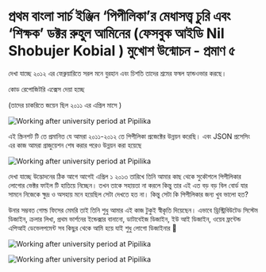 # প্রথম বাংলা সার্চ ইঞ্জিন ‘পিপীলিকা’র মেধাসত্ত্ব চুরি এবং ‘শিক্ষক’ ডক্টর রুহুল আমিনের (ফেসবুক আইডি Nil Shobujer Kobial ) মুখোশ উন্মোচন - প্রমাণ ৫

দেখা যাচ্ছে ২০১২ এর ফেব্রুয়ারিতে সরল মনে বুরহান এবং চিশতি তাদের শ্রমের ফষল হ্যান্ডওভার করছে।

কোড রেপোজিটরি এক্সেস দেয়া হচ্ছে

(তাদের চাকরিতে জয়েন ছিল ২০১১ এর এপ্রিল মাসে )

![Working after university period at Pipilika](/static/images/ev5.1.jpg)

এই স্ক্রিনশট টি তে প্রমানিত যে আমরা ২০১১-২০১২ তে পিপীলিকা প্রজেক্টের উন্নয়ন করেছি। এবং JSON প্রসেসিং এর কাজ আমরা গ্রাজুয়েশন শেষ করার পরেও উন্নয়ন করা হয়েছে

![Working after university period at Pipilika](/static/images/ev5.2.jpg)

দেখা যাচ্ছে উদ্ভোদনের ঠিক আগে আগেই এপ্রিল ১ ২০১৩ তারিখে তিনি আমার কাছ থেকে সুকৌশলে পিপীলিকার লোগোর ভেক্টর ফাইল টি হাতিয়ে নিচ্ছেন। তখন তাকে সহায়তা না করলে কিন্তু তার এই এত বড় বড় বিল বোর্ড যার সামনে নিজেকে ক্ষুদ্র ও অসহায় মনে হয়েছিল সেটা দেখতে হত না। কিন্তু সেটা কি পিপীলিকার জন্য খুব ভালো হত?

উনার সম্ভবত গোল্ড ফিসের মেমরি তাই তিনি শুধু আমার এই কাজ টুকুই স্বীকৃতি দিয়েছেন। এভাবে ড্রিস্ট্রিবিউটেড সিস্টেম ডিজাইন, ক্রলার লিখা, প্রথম ভার্শনের ইন্ডেক্সার বানানো, ডাটাবেইজ ডিজাইন, ইউ আই ডিজাইন, ওয়েব ফ্রন্টেন্ড এপিআই ডেভেলপমেন্ট সব কিছুর থেকে আমি হয়ে যাই শুধু লোগো ডিজাইনার 🙂 


![Working after university period at Pipilika](/static/images/ev5.3.jpg)

![Working after university period at Pipilika](/static/images/ev5.4.jpg)
